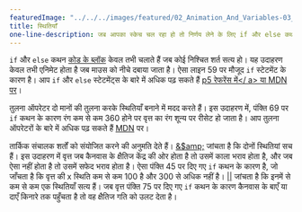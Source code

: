 ---
featuredImage: "../../../images/featured/02_Animation_And_Variables-03_Conditions-thumbnail.png"
title: स्थितियाँ
one-line-description: जब आपका स्केच चल रहा हो तो निर्णय लेने के लिए if और else कथनों का उपयोग।
---

<code>if</code> और <code>else</code> कथन <a href='https://developer.mozilla.org/en-US/docs/Web/JavaScript/Reference/Statements/block' target='_blank'>कोड के ब्लॉक</a> केवल तभी चलाते हैं जब कोई निश्चित शर्त सत्य हो। यह उदाहरण केवल तभी एनिमेट होता है जब माउस को नीचे दबाया जाता है। ऐसा लाइन 59 पर मौजूद <code>if</code> स्टेटमेंट के कारण है। आप <code>if</code> और <code>else</code> स्टेटमेंट्स के बारे में अधिक पढ़ सकते हैं <a href='https://p5js.org/reference/#/p5/if-else'>p5 रेफरेंस में</ a> या <a href='https://developer.mozilla.org/en-US/docs/Learn/JavaScript/Building_blocks/conditionals' target='_blank'>MDN पर</a>।

तुलना ऑपरेटर दो मानों की तुलना करके स्थितियाँ बनाने में मदद करते हैं। इस उदाहरण में, पंक्ति 69 पर <code>if</code> कथन के कारण रंग कम से कम 360 होने पर वृत्त का रंग शून्य पर रीसेट हो जाता है। आप तुलना ऑपरेटरों के बारे में अधिक पढ़ सकते हैं <a href='https://developer.mozilla.org/ en-US/docs/Web/JavaScript/Reference/Operators#relational_operators' target='_blank'>MDN</a> पर।


तार्किक संचालक शर्तों को संयोजित करने की अनुमति देते हैं। <a href='https://developer.mozilla.org/en-US/docs/Web/JavaScript/Reference/Operator/Logical_AND' target='_blank'>&amp;$amp;</a> जांचता है कि दोनों स्थितियां सच हैं। इस उदाहरण में वृत्त जब कैनवास के क्षैतिज केंद्र की ओर होता है तो उसमें काला भराव होता है, और जब ऐसा नहीं होता है तो उसमें सफेद भराव होता है। ऐसा पंक्ति 45 पर दिए गए <code>if</code> कथन के कारण है, जो जाँचता है कि वृत्त की x स्थिति कम से कम 100 है और 300 से अधिक नहीं है।
<a href='https://developer.mozilla.org/en-US/docs/Web/JavaScript/Reference/Operator/Logical_OR' target='_blank'>||</a> जांचता है कि इनमें से कम से कम एक स्थितियाँ सत्य हैं। जब वृत्त पंक्ति 75 पर दिए गए <code>if</code> कथन के कारण कैनवास के बाएँ या दाएँ किनारे तक पहुँचता है तो वह क्षैतिज गति को उलट देता है।
